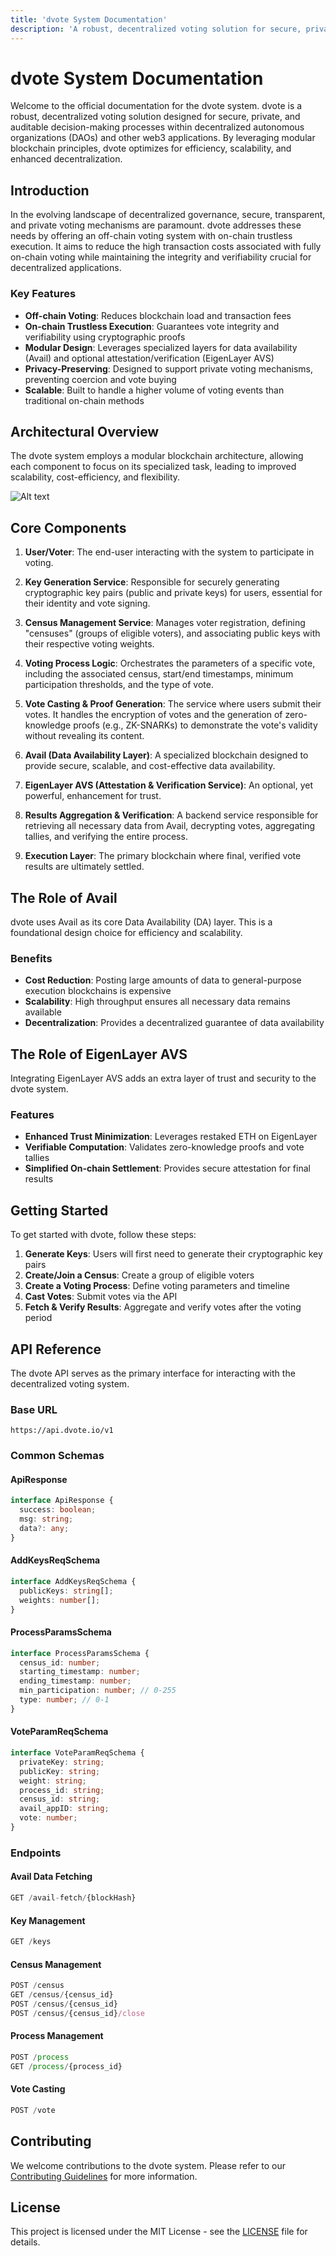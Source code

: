 ```yaml
---
title: 'dvote System Documentation'
description: 'A robust, decentralized voting solution for secure, private, and auditable decision-making processes'
---
```


# dvote System Documentation

Welcome to the official documentation for the dvote system. dvote is a robust, decentralized voting solution designed for secure, private, and auditable decision-making processes within decentralized autonomous organizations (DAOs) and other web3 applications. By leveraging modular blockchain principles, dvote optimizes for efficiency, scalability, and enhanced decentralization.

## Introduction

In the evolving landscape of decentralized governance, secure, transparent, and private voting mechanisms are paramount. dvote addresses these needs by offering an off-chain voting system with on-chain trustless execution. It aims to reduce the high transaction costs associated with fully on-chain voting while maintaining the integrity and verifiability crucial for decentralized applications.

### Key Features

- **Off-chain Voting**: Reduces blockchain load and transaction fees
- **On-chain Trustless Execution**: Guarantees vote integrity and verifiability using cryptographic proofs
- **Modular Design**: Leverages specialized layers for data availability (Avail) and optional attestation/verification (EigenLayer AVS)
- **Privacy-Preserving**: Designed to support private voting mechanisms, preventing coercion and vote buying
- **Scalable**: Built to handle a higher volume of voting events than traditional on-chain methods

## Architectural Overview

The dvote system employs a modular blockchain architecture, allowing each component to focus on its specialized task, leading to improved scalability, cost-efficiency, and flexibility.

![Alt text](/architecture.png "dvote architecture")

## Core Components

1. **User/Voter**: The end-user interacting with the system to participate in voting.

2. **Key Generation Service**: Responsible for securely generating cryptographic key pairs (public and private keys) for users, essential for their identity and vote signing.

3. **Census Management Service**: Manages voter registration, defining "censuses" (groups of eligible voters), and associating public keys with their respective voting weights.

4. **Voting Process Logic**: Orchestrates the parameters of a specific vote, including the associated census, start/end timestamps, minimum participation thresholds, and the type of vote.

5. **Vote Casting & Proof Generation**: The service where users submit their votes. It handles the encryption of votes and the generation of zero-knowledge proofs (e.g., ZK-SNARKs) to demonstrate the vote's validity without revealing its content.

6. **Avail (Data Availability Layer)**: A specialized blockchain designed to provide secure, scalable, and cost-effective data availability.

7. **EigenLayer AVS (Attestation & Verification Service)**: An optional, yet powerful, enhancement for trust.

8. **Results Aggregation & Verification**: A backend service responsible for retrieving all necessary data from Avail, decrypting votes, aggregating tallies, and verifying the entire process.

9. **Execution Layer**: The primary blockchain where final, verified vote results are ultimately settled.

## The Role of Avail

dvote uses Avail as its core Data Availability (DA) layer. This is a foundational design choice for efficiency and scalability.

### Benefits

- **Cost Reduction**: Posting large amounts of data to general-purpose execution blockchains is expensive
- **Scalability**: High throughput ensures all necessary data remains available
- **Decentralization**: Provides a decentralized guarantee of data availability

## The Role of EigenLayer AVS

Integrating EigenLayer AVS adds an extra layer of trust and security to the dvote system.

### Features

- **Enhanced Trust Minimization**: Leverages restaked ETH on EigenLayer
- **Verifiable Computation**: Validates zero-knowledge proofs and vote tallies
- **Simplified On-chain Settlement**: Provides secure attestation for final results

## Getting Started

To get started with dvote, follow these steps:

1. **Generate Keys**: Users will first need to generate their cryptographic key pairs
2. **Create/Join a Census**: Create a group of eligible voters
3. **Create a Voting Process**: Define voting parameters and timeline
4. **Cast Votes**: Submit votes via the API
5. **Fetch & Verify Results**: Aggregate and verify votes after the voting period

## API Reference

The dvote API serves as the primary interface for interacting with the decentralized voting system.

### Base URL

```
https://api.dvote.io/v1
```

### Common Schemas

#### ApiResponse

```typescript
interface ApiResponse {
  success: boolean;
  msg: string;
  data?: any;
}
```

#### AddKeysReqSchema

```typescript
interface AddKeysReqSchema {
  publicKeys: string[];
  weights: number[];
}
```

#### ProcessParamsSchema

```typescript
interface ProcessParamsSchema {
  census_id: number;
  starting_timestamp: number;
  ending_timestamp: number;
  min_participation: number; // 0-255
  type: number; // 0-1
}
```

#### VoteParamReqSchema

```typescript
interface VoteParamReqSchema {
  privateKey: string;
  publicKey: string;
  weight: string;
  process_id: string;
  census_id: string;
  avail_appID: string;
  vote: number;
}
```

### Endpoints

#### Avail Data Fetching

```typescript
GET /avail-fetch/{blockHash}
```

#### Key Management

```typescript
GET /keys
```

#### Census Management

```typescript
POST /census
GET /census/{census_id}
POST /census/{census_id}
POST /census/{census_id}/close
```

#### Process Management

```typescript
POST /process
GET /process/{process_id}
```

#### Vote Casting

```typescript
POST /vote
```

## Contributing

We welcome contributions to the dvote system. Please refer to our [Contributing Guidelines](CONTRIBUTING.md) for more information.

## License

This project is licensed under the MIT License - see the [LICENSE](LICENSE) file for details. 